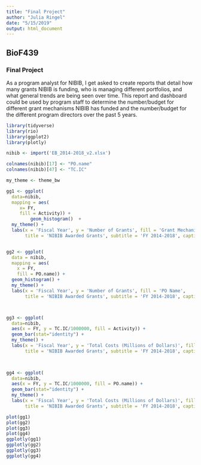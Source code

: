 ```yaml
---
title: "Final Project"
author: "Julia Ringel"
date: "5/15/2019"
output: html_document
---
```



## BioF439

### Final Project

As a program analyst for NIBIB, I get asked to create reports that detail how many grants NIBIB is funding, who is managing different portfolios, and what general trends are being seen over time. This report and dashboard could be used by program staff to determine the number/budget for different grant mechanisms NIBIB has funded and the number/budget for the different program directors over the past 5 years. 


```r

library(tidyverse)
library(rio)
library(ggplot2)
library(plotly)

nibib <- import('EB_2014-2018_v2.xlsx')

colnames(nibib)[17] <- "PO.name"
colnames(nibib)[47] <- "TC.IC" 

my_theme <- theme_bw

gg1 <- ggplot(
  data=nibib,
  mapping = aes(
     x= FY,
     fill = Activity)) +
         geom_histogram()  +
  my_theme() +
  labs(x = 'Fiscal Year', y = 'Number of Grants', fill = 'Grant Mechanism',
       title = 'NIBIB Awarded Grants', subtitle = 'FY 2014-2018', caption = 'Source: NIH RePORT')


gg2 <- ggplot(
  data = nibib,
  mapping = aes(
    x = FY,
    fill = PO.name)) +
  geom_histogram() +
  my_theme() +
  labs(x = 'Fiscal Year', y = 'Number of Grants', fill = 'PO Name',
       title = 'NIBIB Awarded Grants', subtitle = 'FY 2014-2018', caption = 'Source: NIH RePORT')



gg3 <- ggplot(
  data=nibib,
  aes(x = FY, y = TC.IC/1000000, fill = Activity)) +
  geom_bar(stat="identity") +
  my_theme() +
  labs(x = 'Fiscal Year', y = 'Total Costs (Millions of Dollars)', fill = 'Grant Mechanism',
       title = 'NIBIB Awarded Grants', subtitle = 'FY 2014-2018', caption = 'Source: NIH RePORT')

  

gg4 <- ggplot(
  data=nibib,
  aes(x = FY, y = TC.IC/1000000, fill = PO.name)) +
  geom_bar(stat="identity") +
  my_theme() +
  labs(x = 'Fiscal Year', y = 'Total Costs (Millions of Dollars)', fill = 'PO Name',
       title = 'NIBIB Awarded Grants', subtitle = 'FY 2014-2018', caption = 'Source: NIH RePORT')

plot(gg1)
plot(gg2)
plot(gg3)
plot(gg4)
ggplotly(gg1)
ggplotly(gg2)
ggplotly(gg3)
ggplotly(gg4)
```


